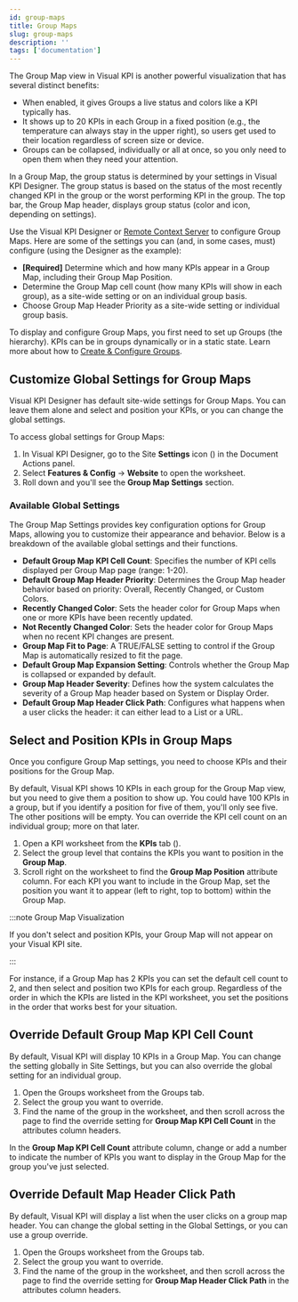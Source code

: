 ```yaml
---
id: group-maps
title: Group Maps
slug: group-maps
description: ''
tags: ['documentation']
---
```



The Group Map view in Visual KPI is another powerful visualization that has several distinct benefits:

- When enabled, it gives Groups a live status and colors like a KPI typically has.
- It shows up to 20 KPIs in each Group in a fixed position (e.g., the temperature can always stay in the upper right), so users get used to their location regardless of screen size or device.
- Groups can be collapsed, individually or all at once, so you only need to open them when they need your attention.

<StylizedImage
  imgURL="img/designer/group-map-visualization.png"
  alt="Group Map End User"
/>

In a Group Map, the group status is determined by your settings in Visual KPI Designer. The group status is based on the status of the most recently changed KPI in the group or the worst performing KPI in the group. The top bar, the Group Map header, displays group status (color and icon, depending on settings).

Use the Visual KPI Designer or [Remote Context Server](/docs/setup-and-administration/automation/rcs/) to configure Group Maps. Here are some of the settings you can (and, in some cases, must) configure (using the Designer as the example):

- **[Required]** Determine which and how many KPIs appear in a Group Map, including their Group Map Position.
- Determine the Group Map cell count (how many KPIs will show in each group), as a site-wide setting or on an individual group basis.
- Choose Group Map Header Priority as a site-wide setting or individual group basis.

To display and configure Group Maps, you first need to set up Groups (the hierarchy). KPIs can be in groups dynamically or in a static state. Learn more about how to [Create & Configure Groups](/docs/visual-kpi-designer/authoring/groups#create-a-new-group).

## Customize Global Settings for Group Maps

Visual KPI Designer has default site-wide settings for Group Maps. You can leave them alone and select and position your KPIs, or you can change the global settings.

To access global settings for Group Maps:

1. In Visual KPI Designer, go to the Site **Settings** icon (<PngFont name='options28' />) in the Document Actions panel.
2. Select **Features & Config** &#8594; **Website** to open the worksheet.
3. Roll down and you'll see the **Group Map Settings** section.

<StylizedImage
  imgURL="img/designer/group-map-settings.png"
  alt="Group Map End User"
/>

### Available Global Settings

The Group Map Settings provides key configuration options for Group Maps, allowing you to customize their appearance and behavior. Below is a breakdown of the available global settings and their functions.

- **Default Group Map KPI Cell Count**: Specifies the number of KPI cells displayed per Group Map page (range: 1-20).
- **Default Group Map Header Priority**: Determines the Group Map header behavior based on priority: Overall, Recently Changed, or Custom Colors.
- **Recently Changed Color**: Sets the header color for Group Maps when one or more KPIs have been recently updated.
- **Not Recently Changed Color**: Sets the header color for Group Maps when no recent KPI changes are present.
- **Group Map Fit to Page**: A TRUE/FALSE setting to control if the Group Map is automatically resized to fit the page.
- **Default Group Map Expansion Setting**: Controls whether the Group Map is collapsed or expanded by default.
- **Group Map Header Severity**: Defines how the system calculates the severity of a Group Map header based on System or Display Order.
- **Default Group Map Header Click Path**: Configures what happens when a user clicks the header: it can either lead to a List or a URL.

## Select and Position KPIs in Group Maps

Once you configure Group Map settings, you need to choose KPIs and their positions for the Group Map.

By default, Visual KPI shows 10 KPIs in each group for the Group Map view, but you need to give them a position to show up. You could have 100 KPIs in a group, but if you identify a position for five of them, you'll only see five. The other positions will be empty. You can override the KPI cell count on an individual group; more on that later.

1. Open a KPI worksheet from the **KPIs** tab (<PngFont name='open28' />).
2. Select the group level that contains the KPIs you want to position in the **Group Map**.
3. Scroll right on the worksheet to find the **Group Map Position** attribute column. For each KPI you want to include in the Group Map, set the position you want it to appear (left to right, top to bottom) within the Group Map.

:::note Group Map Visualization

If you don't select and position KPIs, your Group Map will not appear on your Visual KPI site.

:::

<StylizedImage
  imgURL="img/designer/group-map-position.png"
  alt="Group Map Position"
/>

For instance, if a Group Map has 2 KPIs you can set the default cell count to 2, and then select and position two KPIs for each group. Regardless of the order in which the KPIs are listed in the KPI worksheet, you set the positions in the order that works best for your situation.

## Override Default Group Map KPI Cell Count

By default, Visual KPI will display 10 KPIs in a Group Map. You can change the setting globally in Site Settings, but you can also override the global setting for an individual group.

1. Open the Groups worksheet from the Groups tab.
2. Select the group you want to override.
3. Find the name of the group in the worksheet, and then scroll across the page to find the override setting for **Group Map KPI Cell Count** in the attributes column headers.

<StylizedImage
  imgURL="img/designer/group-map-kpi-cell-count.png"
  alt="Group Map Position"
/>

In the **Group Map KPI Cell Count** attribute column, change or add a number to indicate the number of KPIs you want to display in the Group Map for the group you've just selected.

## Override Default Map Header Click Path

By default, Visual KPI will display a list when the user clicks on a group map header. You can change the global setting in the Global Settings, or you can use a group override.

1. Open the Groups worksheet from the Groups tab.
2. Select the group you want to override.
3. Find the name of the group in the worksheet, and then scroll across the page to find the override setting for **Group Map Header Click Path** in the attributes column headers.

<StylizedImage
  imgURL="img/designer/group-map-header-override.png"
  alt="Group Map Header Click Path"
/>